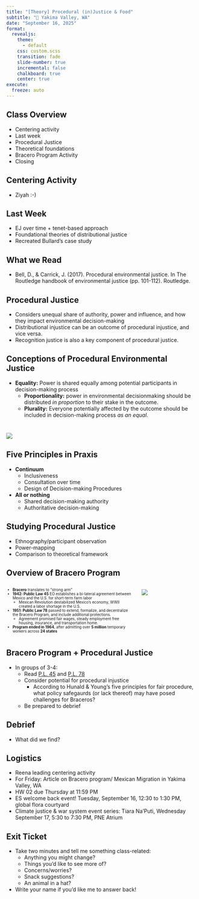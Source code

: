 ```yaml
---
title: "[Theory] Procedural (in)Justice & Food"
subtitle: "📍 Yakima Valley, WA"
date: "September 16, 2025"
format: 
  revealjs:
    theme:
      - default
    css: custom.scss
    transition: fade
    slide-number: true
    incremental: false 
    chalkboard: true
    center: true
execute:
  freeze: auto
---
```


##  Class Overview 
- Centering activity
- Last week
- Procedural Justice
 - Theoretical foundations
- Bracero Program Activity
- Closing


## Centering Activity
- Ziyah :-) 

## Last Week 
- EJ over time + tenet-based approach
- Foundational theories of distributional justice
- Recreated Bullard's case study

## What we Read {.smaller}
- Bell, D., & Carrick, J. (2017). Procedural environmental justice. In The Routledge handbook of environmental justice (pp. 101-112). Routledge.

## Procedural Justice
- Considers unequal share of authority, power and influence, and how they impact environmental decision-making 
- Distributional injustice can be an outcome of procedural injustice, and vice versa.
- Recognition justice is also a key component of procedural justice.

## Conceptions of Procedural Environmental Justice {.smaller}
- **Equality:** Power is shared equally among potential participants in decision-making process
  - **Proportionality:** power in environmental decisionmaking should be distributed *in proportion* to their stake in the outcome. 
  - **Plurality:** Everyone potentially affected by the outcome should be included in decision-making process *as an equal*.

#  
![](./images/five_proc_just.png)

## Five Principles in Praxis 
- **Continuum**
  - Inclusiveness
  - Consultation over time
  - Design of Decision-making Procedures
- **All or nothing**
  - Shared decision-making authority
  - Authoritative decision-making

## Studying Procedural Justice
- Ethnography/participant observation
- Power-mapping
- Comparison to theoretical framework

## Overview of Bracero Program {.smaller}

::: columns
::: {.column width="60%" style="font-size: 70%;"}
- **Bracero** translates to "strong arm"
- **1942: Public Law 45** EO establishes a bi-lateral agreement between Mexico and the U.S. for short-term farm labor
    - Mexican Revolution destabilized Mexico’s economy, WWII created a labor shortage in the U.S.
- **1951: Public Law 78** passed to extend, formalize, and decentralize the Bracero Program, and include additional protections.
  - Agreement promised fair wages, steady employment free housing, insurance, and transportation home.
- **Program ended in 1964**, after admitting over **5 million** temporary workers across **24 states**
:::

::: {.column width="50%"}
![](images/bracero.png)
:::

:::


## Bracero Program + Procedural Justice
- In groups of 3-4: 
  - Read [P.L. 45](https://web.archive.org/web/20070203013418/http://www.ccrh.org/comm/moses/primary/bracero.html) and [P.L. 78](https://web.archive.org/web/20121025023105/http://library.uwb.edu/guides/USimmigration/65%20stat%20119.pdf)
  - Consider potential for procedural injustice 
    - According to Hunald & Young's five principles for fair procedure, what policy safegaurds (or lack thereof) may have posed challenges for Braceros? 
  - Be prepared to debrief

## Debrief 
- What did we find? 

## Logistics
- Reena leading centering activity
- For Friday: Article on Bracero program/ Mexican Migration in Yakima Valley, WA
- HW 02 due Thursday at 11:59 PM
- ES welcome back event! Tuesday, September 16, 12:30 to 1:30 PM, global flora courtyard
- Climate justice & war system event series: Tiara Na'Puti, Wednesday September 17, 5:30 to 7:30 PM, PNE Atrium

## Exit Ticket
- Take two minutes and tell me something class-related:
  - Anything you might change? 
  - Things you'd like to see more of? 
  - Concerns/worries?
  - Snack suggestions?
  - An animal in a hat?
- Write your name if you'd like me to answer back!


